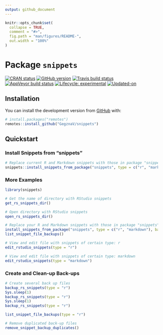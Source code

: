 ```yaml
---
output: github_document
---
```


<!-- README.md is generated from README.Rmd. Please edit that file -->

```r
knitr::opts_chunk$set(
  collapse = TRUE,
  comment = "#>",
  fig.path = "man/figures/README-",
  out.width = "100%"
)
```

# Package `snippets`

<!-- badges: start -->
[![CRAN status](https://www.r-pkg.org/badges/version/snippets)](https://CRAN.R-project.org/package=snippets)
[![GitHub version](https://img.shields.io/badge/GitHub-v`r packageVersion("snippets")`-brightgreen.svg)](https://github.com/GegznaV/snippets)
[![Travis build status](https://travis-ci.com/GegznaV/snippets.svg?branch=master)](https://travis-ci.com/GegznaV/snippets)
[![AppVeyor build status](https://ci.appveyor.com/api/projects/status/github/GegznaV/snippets?branch=master&svg=true)](https://ci.appveyor.com/project/GegznaV/snippets)
[![Lifecycle: experimental](https://img.shields.io/badge/lifecycle-experimental-orange.svg)](https://www.tidyverse.org/lifecycle/#experimental)
[![Updated-on](https://img.shields.io/badge/Updated%20on-`r gsub('-', '--', Sys.Date())`-yellowgreen.svg)]()
<!-- [![Codecov test coverage](https://codecov.io/gh/GegznaV/snippets/branch/master/graph/badge.svg)](https://codecov.io/gh/GegznaV/snippets?branch=master) -->
<!-- badges: end -->


## Installation

<!-- You can install the released version of snippets from [CRAN](https://CRAN.R-project.org) with: -->

<!-- ``` r -->
<!-- install.packages("snippets") -->
<!-- ``` -->

You can install the development version from [GitHub](https://github.com/) with:

``` r
# install.packages("remotes")
remotes::install_github("GegznaV/snippets")
```


## Quickstart


### Install Snippets from "snippets"

```r
# Replace current R and Markdown snippets with those in package "snippets"
snippets::install_snippets_from_package("snippets", type = c("r", "markdown"), backup = TRUE)
```


### More Examples

```r
library(snippets)
```

```r
# Get the name of directory with RStudio snippets
get_rs_snippets_dir()
```

```r
# Open directory with RStudio snippets
open_rs_snippets_dir()
```

```r
# Replace your R and Markdown snippets with those in package "snippets"
install_snippets_from_package("snippets", type = c("r", "markdown"), backup = TRUE)
list_snippet_file_backups()
```

```r
# View and edit file with snippets of certain type: r
edit_rstudio_snippets(type = "r")
```

```r
# View and edit file with snippets of certain type: markdown
edit_rstudio_snippets(type = "markdown")
```


### Create and Clean-up Back-ups

```r
# Create several back up files
backup_rs_snippets(type = "r")
Sys.sleep(1)
backup_rs_snippets(type = "r")
Sys.sleep(1)
backup_rs_snippets(type = "r")
```

```r
list_snippet_file_backups(type = "r")
```

```r
# Remove duplicated back-up files
remove_snippet_backup_duplicates()
```




<!-- 

### Revert to a Certain Version of Back-up 

1. List all back-up files and select the one of interest.
    ```r
    list_snippet_file_backups(type = "r")
    ```
    ```r
    #> c:/.R/snippets/r.snippets
    #> c:/.R/snippets/r.snippets--backup-2019-11-12-033948
    #> c:/.R/snippets/r.snippets--backup-2019-10-31-015042
    ```
2. Restore the back-up of interest, e.g.:
    ```r
    restore_snippets_from_backup("r.snippets--backup-2019-10-31-015042")
    ```
    ```r
    #> v Back-up file was found: 'r.snippets--backup-2019-10-31-015042'
    #> i Snippets' type: r
    #> v Current 'r.snippets' file was backed up:
    #>   'r.snippets' -> 'r.snippets--backup-2020-01-05-012602'
    #> v Snippets were restored from the back-up file:
    #>   'r.snippets--backup-2019-10-31-015042' -> 'r.snippets'.
    ```
-->
